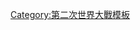 {{Campaign
|name=[[義大利攻防戰 (二戰)|義大利戰場]]
|raw_name=Campaignbox Italy
|battles=[[西西里島登陸戰役|入侵西西里]] &ndash; [[入侵義大利]] &ndash; [[義大利與盟國停戰|義大利停戰]] &ndash; {{le|那不勒斯的四日|Four Days of Naples}} &ndash; [[沃土諾防線]] &ndash; [[巴以巴拉防線]] &ndash; [[冬季防線|古斯塔夫防線]] &ndash; [[空襲巴里|巴里突襲]] &ndash; [[伯恩哈特防線]] &ndash; {{le|摩洛河戰役|Moro River Campaign|摩洛河}} &ndash; [[卡西諾戰役|卡西諾]] &ndash; [[鵝卵石行動|安濟奧]] &ndash; [[拉西米恩防線]] &ndash; [[安科納戰役|安科納]] &ndash; [[哥德防線]] &ndash; [[1945年春天盟軍在義大利的攻勢|1945年春天攻勢]]
|}}<noinclude>
[[Category:第二次世界大戰模板]]

</noinclude>